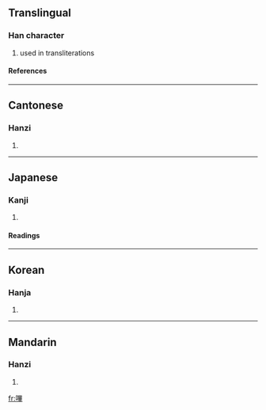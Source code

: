 {{see|哔}}

==Translingual==
===Han character===
{{Han char|rn=30|rad=口|as=11|sn=14|four=6605<sub>4</sub>|canj=口田廿十 (RWTJ)}}
# used in transliterations
====References====
{{Han ref|kx=0204.120|dkj=04139|dj=0426.320|hdz=10667.070|uh=55F6|ud=22006|bh=B9CD|bd=47565}}
----
==Cantonese==
===Hanzi===
{{yue-hanzi|jyut=|y=[[bat1]]}}
# {{defn|Cantonese}}
----
==Japanese==
===Kanji===
{{ja-kanji|grade=|rs=口11}}
# {{defn|Japanese}} 
====Readings====
{{ja-readings|on=[[ひつ]] (hitsu), [[ひち]] (hichi)|kun=}}
----
==Korean==
===Hanja===
{{ko-hanja|hangeul=필|rv=pil|mr=p'il}}
# {{defn|Korean}}
----
==Mandarin==
===Hanzi===
{{cmn-hanzi|sim=哔|pin=[[bì]] ([[bi4]])|wg=pi<sup>4</sup>}}
# {{defn|Mandarin}}

[[fr:嗶]]